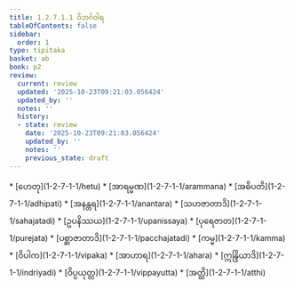 ```yaml
---
title: 1.2.7.1.1 ဝိဘင်္ဂဝါရ
tableOfContents: false
sidebar:
  order: 1
type: tipitaka
basket: ab
book: p2
review:
  current: review
  updated: '2025-10-23T09:21:03.056424'
  updated_by: ''
  notes: ''
  history:
  - state: review
    date: '2025-10-23T09:21:03.056424'
    updated_by: ''
    notes: ''
    previous_state: draft
---
```



<ReviewStatus review={frontmatter.review} showDetails={true} />

<HypothesisAnnotation frontmatter={frontmatter} />

<DynamicBreadcrumb />



<TableOfContents book="p2" section="1.2.7.1.1">
* [ဟေတု](1-2-7-1-1/hetu)
* [အာရမ္မဏ](1-2-7-1-1/arammana)
* [အဓိပတိ](1-2-7-1-1/adhipati)
* [အနန္တရ](1-2-7-1-1/anantara)
* [သဟဇာတာဒိ](1-2-7-1-1/sahajatadi)
* [ဥပနိဿယ](1-2-7-1-1/upanissaya)
* [ပုရေဇာတ](1-2-7-1-1/purejata)
* [ပစ္ဆာဇာတာဒိ](1-2-7-1-1/pacchajatadi)
* [ကမ္မ](1-2-7-1-1/kamma)
* [ဝိပါက](1-2-7-1-1/vipaka)
* [အာဟာရ](1-2-7-1-1/ahara)
* [ဣန္ဒြိယာဒိ](1-2-7-1-1/indriyadi)
* [ဝိပ္ပယုတ္တ](1-2-7-1-1/vippayutta)
* [အတ္ထိ](1-2-7-1-1/atthi)
</TableOfContents>